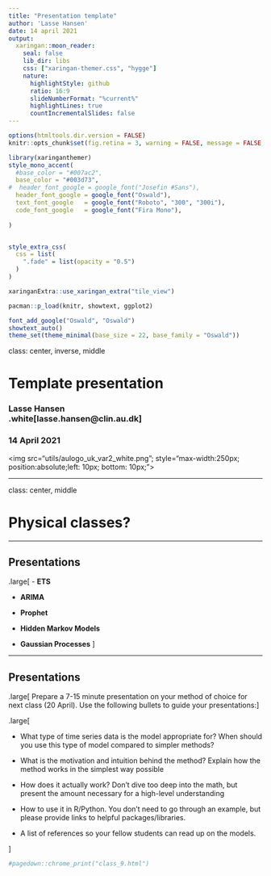 ```yaml
---
title: "Presentation template"
author: 'Lasse Hansen'
date: 14 april 2021
output:
  xaringan::moon_reader:
    seal: false
    lib_dir: libs
    css: ["xaringan-themer.css", "hygge"]
    nature:
      highlightStyle: github
      ratio: 16:9
      slideNumberFormat: "%current%"
      highlightLines: true
      countIncrementalSlides: false
---
```


```r
options(htmltools.dir.version = FALSE)
knitr::opts_chunk$set(fig.retina = 3, warning = FALSE, message = FALSE, echo = FALSE)
```

```r
library(xaringanthemer)
style_mono_accent(
  #base_color = "#007ac2",
  base_color = "#003d73",
#  header_font_google = google_font("Josefin #Sans"),
  header_font_google = google_font("Oswald"),
  text_font_google   = google_font("Roboto", "300", "300i"),
  code_font_google   = google_font("Fira Mono"),
  
)


style_extra_css(
  css = list(
    ".fade" = list(opacity = "0.5")
  )
)


```

```r
xaringanExtra::use_xaringan_extra("tile_view")

pacman::p_load(knitr, showtext, ggplot2)

font_add_google("Oswald", "Oswald")
showtext_auto()
theme_set(theme_minimal(base_size = 22, base_family = "Oswald"))


```

class: center, inverse, middle

# Template presentation
### Lasse Hansen<br>.white[lasse.hansen@clin.au.dk]
### 14 April 2021 

<img src="utils/aulogo_uk_var2_white.png"; style="max-width:250px;
position:absolute;left: 10px; bottom: 10px;">

---

class: center, middle

# Physical classes?

---

## Presentations

.large[
- __ETS__

- __ARIMA__

- __Prophet__

- __Hidden Markov Models__

- __Gaussian Processes__
]


---

## Presentations

.large[
Prepare a 7-15 minute presentation on your method of choice for next class (20 April). Use the following bullets to guide your presentations:]

.large[

- What type of time series data is the model appropriate for? When should you use this type of model compared to simpler methods?

- What is the motivation and intuition behind the method? Explain how the method works in the simplest way possible

- How does it actually work?  Don't dive too deep into the math, but present the amount necessary for a high-level understanding

- How to use it in R/Python. You don't need to go through an example, but please provide links to helpful packages/libraries.

- A list of references so your fellow students can read up on the models.


]



```r
#pagedown::chrome_print("class_9.html")
```

